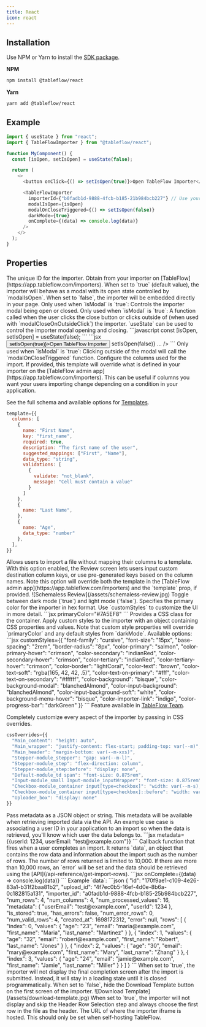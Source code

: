 ```yaml
---
title: React
icon: react
---
```


## Installation

Use NPM or Yarn to install the [SDK package](https://www.npmjs.com/package/@tableflow/react).

**NPM**
```bash
npm install @tableflow/react
```
**Yarn**
```bash
yarn add @tableflow/react
```

## Example

```javascript
import { useState } from "react";
import { TableFlowImporter } from "@tableflow/react";

function MyComponent() {
  const [isOpen, setIsOpen] = useState(false);

  return (
    <>
      <button onClick={() => setIsOpen(true)}>Open TableFlow Importer</button>

      <TableFlowImporter
        importerId={"b0fadb1d-9888-4fcb-b185-21b984bcb227"} // Use your importer ID from https://app.tableflow.com/importers
        modalIsOpen={isOpen}
        modalOnCloseTriggered={() => setIsOpen(false)}
        darkMode={true}
        onComplete={(data) => console.log(data)}
      />
    </>
  );
}
```

## Properties

<ResponseField name="importerId" type="string" required>
  The unique ID for the importer. Obtain from your importer on [TableFlow](https://app.tableflow.com/importers).
</ResponseField>

<ResponseField name="isModal" type="boolean" default={true}>
  When set to `true` (default value), the importer will behave as a modal with its open state controlled by
  `modalIsOpen`. When set to `false`, the importer will be embedded directly in your page.
</ResponseField>

<ResponseField name="modalIsOpen" type="boolean" default={false}>
  Only used when `isModal` is `true`: Controls the importer modal being open or closed.
</ResponseField>

<ResponseField name="modalOnCloseTriggered" type="function">
  Only used when `isModal` is `true`: A function called when the user clicks the close button or clicks outside of (when
  used with `modalCloseOnOutsideClick`) the importer. `useState` can be used to control the importer modal opening and
  closing.
  ```javascript
  const [isOpen, setIsOpen] = useState(false);
  ```
  ```jsx
  <button onClick={() => setIsOpen(true)}>Open TableFlow Importer</button>
  <TableFlowImporter
    modalIsOpen={isOpen}
    modalOnCloseTriggered={() => setIsOpen(false)}
    ...
  />
  ```
</ResponseField>

<ResponseField name="modalCloseOnOutsideClick" type="boolean" default={false}>
  Only used when `isModal` is `true`: Clicking outside of the modal will call the `modalOnCloseTriggered` function.
</ResponseField>

<ResponseField name="template" type="object">
  Configure the columns used for the import. If provided, this template will override what is defined in your importer
  on the [TableFlow admin app](https://app.tableflow.com/importers). This can be useful if columns you want your users
  importing change depending on a condition in your application.

  See the full schema and available options for [Templates](/templates).

  ```jsx
  template={{
    columns: [
      {
        name: "First Name",
        key: "first_name",
        required: true,
        description: "The first name of the user",
        suggested_mappings: ["First", "Name"],
        data_type: "string",
        validations: [
          {
            validate: "not_blank",
            message: "Cell must contain a value"
          }
        ]
      },
      {
        name: "Last Name",
      },
      {
        name: "Age",
        data_type: "number"
      },
    ],
  }}
  ```
</ResponseField>

<ResponseField name="schemaless" type="boolean" default={false}>
  Allows users to import a file without mapping their columns to a template. With this option enabled, the Review screen
  lets users input custom destination column keys, or use pre-generated keys based on the column names. Note this option
  will override both the template in the [TableFlow admin app](https://app.tableflow.com/importers) and the `template`
  prop, if provided.
  <Frame>
    ![Schemaless Review](/assets/schemaless-review.jpg)
  </Frame>
</ResponseField>

<ResponseField name="darkMode" type="boolean" default={false}>
  Toggle between dark mode (`true`) and light mode (`false`).
</ResponseField>

<ResponseField name="primaryColor" type="string">
  Specifies the primary color for the importer in hex format. Use `customStyles` to customize the UI in more detail.
  ```jsx
  primaryColor="#7A5EF8"
  ```
</ResponseField>

<ResponseField name="className" type="string">
  Provides a CSS class for the container.
</ResponseField>

<ResponseField name="customStyles" type="object">
  Apply custom styles to the importer with an object containing CSS properties and values. Note that custom style
  properties will override `primaryColor` and any default styles from `darkMode`.
  Available options:
  ```jsx
  customStyles={{
    "font-family": "cursive",
    "font-size": "15px",
    "base-spacing": "2rem",
    "border-radius": "8px",
    "color-primary": "salmon",
    "color-primary-hover": "crimson",
    "color-secondary": "indianRed",
    "color-secondary-hover": "crimson",
    "color-tertiary": "indianRed",
    "color-tertiary-hover": "crimson",
    "color-border": "lightCoral",
    "color-text": "brown",
    "color-text-soft": "rgba(165, 42, 42, .5)",
    "color-text-on-primary": "#fff",
    "color-text-on-secondary": "#ffffff",
    "color-background": "bisque",
    "color-background-modal": "blanchedAlmond",
    "color-input-background": "blanchedAlmond",
    "color-input-background-soft": "white",
    "color-background-menu-hover": "bisque",
    "color-importer-link": "indigo",
    "color-progress-bar": "darkGreen"
}}
  ```
</ResponseField>

<ResponseField name="cssOverrides" type="object">
  <Info>Feature available in <a href="https://tableflow.com/pricing" target="_blank">TableFlow Team</a>.</Info>

  Completely customize every aspect of the importer by passing in CSS overrides.
  ```jsx
  cssOverrides={{
    "Main_content": "height: auto",
    "Main_wrapper": "justify-content: flex-start; padding-top: var(--m)",
    "Main_header": "margin-bottom: var(--m-xxs)",
    "Stepper-module_stepper": "gap: var(--m-l)",
    "Stepper-module_step": "flex-direction: column",
    "Stepper-module_step:before": "display: none",
    "Default-module_td span": "font-size: 0.875rem",
    "Input-module_small Input-module_inputWrapper": "font-size: 0.875rem",
    "Checkbox-module_container input[type=checkbox]": "width: var(--m-s); height: var(--m-s)",
    "Checkbox-module_container input[type=checkbox]::before": "width: var(--m-xxs); height: var(--m-xxs)",
    "Uploader_box": "display: none"
  }}
  ```
</ResponseField>

<ResponseField name="metadata" type="object">
  Pass metadata as a JSON object or string. This metadata will be available when retrieving imported data via the API.
  An example use case is associating a user ID in your application to an import so when the data is retrieved, you'll
  know which user the data belongs to.
  ```jsx
  metadata={{userId: 1234, userEmail: "test@example.com"}}
  ```
</ResponseField>

<ResponseField name="onComplete" type="function">
  Callback function that fires when a user completes an import. It returns `data`, an object that contains the row data
  and information about the import such as the number of rows. The number of rows returned is limited to 10,000. If
  there are more than 10,000 rows, an `error` will be set and the data should be retrieved using the
  [API](/api-reference/get-import-rows).
  ```jsx
  onComplete={(data) => console.log(data)}
  ```
  Example `data`:
  ```json
  {
    "id": "170f9ae1-c109-4e26-83a1-b31f2baa81b2",
    "upload_id": "4f7ec0b5-16ef-4d0e-8b6a-0c182815a131",
    "importer_id": "a0fadb1d-9888-4fcb-b185-25b984bcb227",
    "num_rows": 4,
    "num_columns": 4,
    "num_processed_values": 16,
    "metadata": {
      "userEmail": "test@example.com",
      "userId": 1234
    },
    "is_stored": true,
    "has_errors": false,
    "num_error_rows": 0,
    "num_valid_rows": 4,
    "created_at": 1698172312,
    "error": null,
    "rows": [
      {
        "index": 0,
        "values": {
          "age": "23",
          "email": "maria@example.com",
          "first_name": "Maria",
          "last_name": "Martinez"
        }
      },
      {
        "index": 1,
        "values": {
          "age": "32",
          "email": "robert@example.com",
          "first_name": "Robert",
          "last_name": "Jones"
        }
      },
      {
        "index": 2,
        "values": {
          "age": "30",
          "email": "mary@example.com",
          "first_name": "Mary",
          "last_name": "Zhang"
        }
      },
      {
        "index": 3,
        "values": {
          "age": "24",
          "email": "jamie@example.com",
          "first_name": "Jamie",
          "last_name": "Miller"
        }
      }
    ]
  }
  ```
</ResponseField>

<ResponseField name="waitOnComplete" type="boolean" default={false}>
  When set to `true`, the importer will not display the final completion screen after the import is submitted. Instead,
  it will stay in a loading state until it is closed programmatically.
</ResponseField>

<ResponseField name="showDownloadTemplateButton" type="boolean" default={true}>
  When set to `false`, hide the Download Template button on the first screen of the importer.
  <Frame>
    ![Download Template](/assets/download-template.jpg)
  </Frame>
</ResponseField>

<ResponseField name="skipHeaderRowSelection" type="boolean" default={false}>
  When set to `true`, the importer will not display and skip the Header Row Selection step and always choose the first
  row in the file as the header.
</ResponseField>

<ResponseField name="hostUrl" type="string">
  The URL of where the importer iframe is hosted. This should only be set when self-hosting TableFlow.
</ResponseField>
